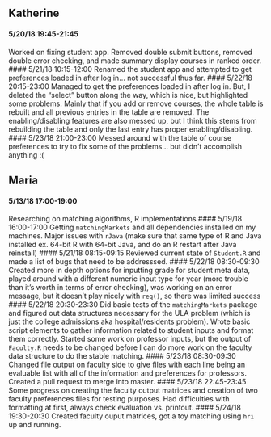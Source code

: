 ## Katherine
#### 5/20/18 19:45-21:45
Worked on fixing student app. Removed double submit buttons, removed double error checking, and made summary display courses in ranked order.
#### 5/21/18 10:15-12:00
Renamed the student app and attempted to get preferences loaded in after log in... not successful thus far.
#### 5/22/18 20:15-23:00
Managed to get the preferences loaded in after log in. But, I deleted the "select" button along the way, which is nice, but highlighted some problems. Mainly that if you add or remove courses, the whole table is rebuilt and all previous entries in the table are removed. The enabling/disabling features are also messed up, but I think this stems from rebuilding the table and only the last entry has proper enabling/disabling. 
#### 5/23/18 21:00-23:00
Messed around with the table of course preferences to try to fix some of the problems... but didn't accomplish anything :(

## Maria
#### 5/13/18 17:00-19:00
Researching on matching algorithms, R implementations
#### 5/19/18 16:00-17:00
Getting `matchingMarkets` and all dependencies installed on my machines. Major issues with `rJava` (make sure that same type of R and Java installed ex. 64-bit R with 64-bit Java, and do an R restart after Java reinstall) 
#### 5/21/18 08:15-09:15
Reviewed current state of `Student.R` and made a list of bugs that need to be addresssed.
#### 5/22/18 08:30-09:30
Created more in depth options for inputting grade for student meta data, played around with a different numeric input type for year (more trouble than it's worth in terms of error checking), was working on an error message, but it doesn't play nicely with `req()`, so there was limited success
#### 5/22/18 20:30-23:30
Did basic tests of the `matchingMarkets` package and figured out data structures necessary for the ULA problem (which is just the college admissions aka hospital/residents problem). Wrote basic script elements to gather information related to student inputs and format them correctly. Started some work on professor inputs, but the output of `Faculty.R` needs to be changed before I can do more work on the faculty data structure to do the stable matching. 
#### 5/23/18 08:30-09:30
Changed file output on faculty side to give files with each line being an evaluable list with all of the information and preferences for professors. Created a pull request to merge into master.
#### 5/23/18 22:45-23:45
Some progress on creating the faculty output matrices and creation of two faculty preferences files for testing purposes. Had difficulties with formatting at first, always check evaluation vs. printout.
#### 5/24/18 19:30-20:30
Created faculty ouput matrices, got a toy matching using `hri` up and running.